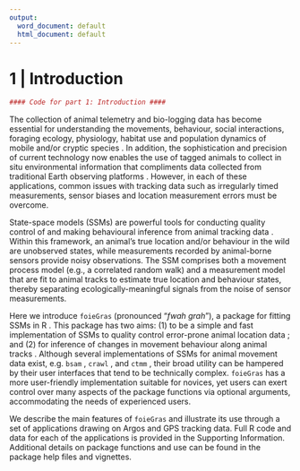 ```yaml
---
output:
  word_document: default
  html_document: default
---
```

# 1 | Introduction

```r
#### Code for part 1: Introduction ####
```
The collection of animal telemetry and bio-logging data has become essential for understanding the movements, behaviour, social interactions, foraging ecology, physiology, habitat use and population dynamics of mobile and/or cryptic species \citep{Kays:2015}. In addition, the sophistication and precision of current technology now enables the use of tagged animals to collect in situ environmental information that compliments data collected from traditional Earth observing platforms \citep{McMahon:2021}. However, in each of these applications, common issues with tracking data such as irregularly timed measurements, sensor biases and location measurement errors must be overcome. 

State-space models (SSMs) are powerful tools for conducting quality control of and making behavioural inference from animal tracking data \citep{Patterson:2008}. Within this framework, an animal’s true location and/or behaviour in the wild are unobserved states, while measurements recorded by animal-borne sensors provide noisy observations. The SSM comprises both a movement process model (e.g., a correlated random walk) and a measurement model that are fit to animal tracks to estimate true location and behaviour states, thereby separating ecologically-meaningful signals from the noise of sensor measurements. 

Here we introduce `foieGras` (pronounced “*fwah grah*”), a package for fitting SSMs in R \citep{RCore:2021}. This package has two aims: (1) to be a simple and fast implementation of SSMs to quality control error-prone animal location data \citep{Jonsen:2020}; and (2) for inference of changes in movement behaviour along animal tracks \citep{Jonsen:2019}. Although several implementations of SSMs for animal movement data exist, e.g. `bsam` \citep{Jonsen:2005}, `crawl` \citep{Johnson:2008}, and `ctmm` \citep{Calabrese:2016}, their broad utility can be hampered by their user interfaces that tend to be technically complex. `foieGras` has a more user-friendly implementation suitable for novices, yet users can exert control over many aspects of the package functions via optional arguments, accommodating the needs of experienced users. 

We describe the main features of `foieGras` and illustrate its use through a set of applications drawing on Argos and GPS tracking data. Full R code and data for each of the applications is provided in the Supporting Information. Additional details on package functions and use can be found in the package help files and vignettes.
